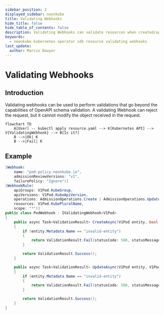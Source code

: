 ```yaml
---
sidebar_position: 2
displayed_sidebar: neonkube
title: Validating Webhooks
hide_title: false
hide_table_of_contents: false
description: Validating Webhooks can validate resources when created/updated.
keywords:
  - neonkube kubernetes operator sdk resource validating webhooks
last_update:
  author: Marcus Bowyer
---
```


# Validating Webhooks

## Introduction

Validating webhooks can be used to perform validations that go beyond the capabilities of OpenAPI schema validation.
A validating Webhook can reject the request, but it cannot modify the object received in the request.

```mermaid
flowchart TD
    A[User] -- kubectl apply resource.yaml --> K[Kubernetes API] --> V{ValidatingWebhook} --> B[Is it?]
    B -->|Ok| K
    B -->|Fail| K
```

## Example

```csharp
[Webhook(
    name: "pod-policy.neonkube.io",
    admissionReviewVersions: "v1",
    failurePolicy: "Ignore")]
[WebhookRule(
    apiGroups: V1Pod.KubeGroup,
    apiVersions: V1Pod.KubeApiVersion, 
    operations: AdmissionOperations.Create | AdmissionOperations.Update, 
    resources: V1Pod.KubePluralName,
    scope: "*")]
public class PodWebhook : IValidatingWebhook<V1Pod>
{
    public async Task<ValidationResult> CreateAsync(V1Pod entity, bool dryRun)
    {
        if (entity.Metadata.Name == "invalid-entity")
        {
            return ValidationResult.Fail(statusCode: 500, statusMessage: "Entity name is not valid.");
        }

        return ValidationResult.Success();
    }

    public async Task<ValidationResult> UpdateAsync(V1Pod entity, V1Pod oldEntity, bool dryRun)
    {
        if (entity.Metadata.Name == "invalid-entity")
        {
            return ValidationResult.Fail(statusCode: 500, statusMessage: "Entity name is not valid.");
        }

        return ValidationResult.Success();
    }
}
```